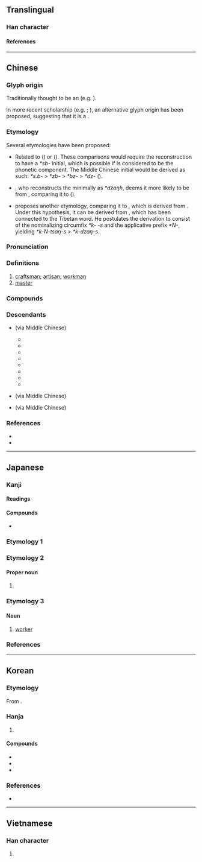 {{character info}}
==Translingual==

===Han character===
{{Han char|rn=22|rad=匚|as=04|sn=6|four=71712|canj=SHML|ids=⿷匚斤}}

====References====
{{Han ref|kx=0153.220|dkj=02605|dj=0345.110|hdz=10083.050|uh=5320}}

----

==Chinese==
{{zh-forms|alt=匞}}

===Glyph origin===
{{Han etym}}
Traditionally thought to be an {{Han compound|匚|斤|ls=ic|t1=box|t2=axe|nocap=1}} (e.g. ''{{w|Shuowen}}'').

In more recent scholarship (e.g. {{zh-ref|Zhengzhang, 2003}}; {{zh-ref|Baxter and Sagart, 2014}}), an alternative glyph origin has been proposed, suggesting that it is a {{Han compound|匚|斤|ls=psc|c1=p|c2=s|t2=axe|nocap=1}}.

===Etymology===
Several etymologies have been proposed:
* Related to {{cog|bo|བྱང||skilled}} ({{zh-ref|Bodman, 1980}}) or {{m|bo|སྤྱང||skilful; clever}} ({{zh-ref|Sagart and Baxter, 2012}}). These comparisons would require the {{cog|och|-}} reconstruction to have a ''*sb-'' initial, which is possible if {{och-l|匚}} is considered to be the phonetic component. The Middle Chinese initial would be derived as such: ''*s.b-'' > ''*zb-'' > ''*bz-'' > ''*dz-'' ({{zh-ref|Baxter and Sagart, 2014}}).
* {{zh-ref|Schuessler (2007)}}, who reconstructs the {{cog|och|-}} minimally as ''*dzaŋh'', deems it more likely to be from {{der|zh|mkh}}, comparing it to {{cog|km|ចាំង||to dress; to trim (wood)}} ({{zh-ref|Schuessler, 2007}}).
* {{zh-ref|Jacques (2015)}} proposes another {{der|zh|sit}} etymology, comparing it to {{cog|bo|མཛངས||wise; intelligent}}, which is derived from {{m|bo|བཟང||good}}. Under this hypothesis, it can be derived from {{och-l|臧|tr=*[ts]ˤaŋ|good}}, which has been connected to the Tibetan word. He postulates the derivation to consist of the nominalizing circumfix ''*k- -s'' and the applicative prefix ''*N-'', yielding ''*k-N-tsaŋ-s'' > ''*k-dzaŋ-s''.

===Pronunciation===
{{zh-pron
|m=jiàng
|m-s=jiang4
|c=zoeng6
|c-t=
|g=
|h=pfs=siong;gd=xiong4
|j=jion3
|mb=tiōng
|md=chióng
|mn=xm,qz,jj,ha,tp,kh,tc,hc,sx,yl,km,mg:chhiūⁿ/zz,ct,ly,tn:chhiōⁿ/zp:siūⁿ/lk:chhiǔⁿ/xm,qz,jj,ha:chhiōng/zz,ly:chhiāng/zp:siāng/qz:chiōng
|mn_note=chhiūⁿ/chhiōⁿ/siūⁿ - vernacular; chhiōng/chhiāng/siāng/chiōng - literary
|mn-t=ciên7/cion7/ziang6
|mn-t_note=ciên7/cion7 - vernacular (ciên7 - Chaozhou); ziang6 - literary
|w=
|x=zian5
|mc=y
|oc=y
|cat=n
}}

===Definitions===
{{zh-hanzi}}

# [[craftsman]]; [[artisan]]; [[workman]]
# [[master]]

===Compounds===
{{zh-der|一代宗匠|丁匠|剃頭匠|劣匠|匠人|匠伯|匠作|匠師|匠心|匠意|匠成|匠戶|匠氏|匠氣|匠石|哲匠|大匠|大匠不斲|字匠|宗匠|將作大匠|將匠|小爐兒匠|工匠|巧匠|巨匠|弓匠|心匠|意匠|把式匠|接骨匠|摟包兒匠|教書匠|木匠|桶匠|梓匠|梓匠輪輿|棚匠|機匠|毛毛匠|油漆匠|泥水匠|泥瓦匠|漆匠|理髮匠|瓦匠|畫匠|皮匠|石匠|篾匠|繡匠|臭皮匠|良匠|花匠|裱糊匠|解匠|郢匠|郢匠揮斤|都料匠|醫匠|金匠|針筆匠|銀匠|銅匠|錫匠|鎖匠|鐵匠|雕刻匠|鞋匠|陶匠|車匠|船匠|筆匠|譯匠}}

===Descendants===
* {{desc|tai-swe-pro|*ɟaːŋᴮ²|t=artisan; skillful|bor=1}} (via Middle Chinese)
** {{desc|th|ช่าง}}
** {{desc|nod|ᨩ᩵ᩣ᩠ᨦ}}
** {{desc|kkh|ᨩ᩵ᩣ᩠ᨦ}}
** {{desc|lo|ຊ່າງ}}
** {{desc|khb|ᦋᦱᧂᧈ}}
** {{desc|shn|ၸၢင်ႈ}}
** {{desc|phk|ꩡင်}}
** {{desc|aho|𑜋𑜂𑜫}}
* {{desc|za|cangh|t=someone in a particular profession|bor=1}} (via Middle Chinese)
* {{desc|km|ជាង|bor=1}} (via Middle Chinese)

===References===
* {{R:yue:Hanzi}}
* {{R:twedu|A00420}}

----

==Japanese==

===Kanji===
{{ja-kanji|grade=c|rs=匚04}}

====Readings====
{{ja-readings
|goon=ぞう<ざう
|kanon=しょう<しやう
|kun=たくみ-
}}

====Compounds====
* {{ja-r|師%匠|し%しょう}}

===Etymology 1===
{{ja-kanjitab|たくみ|yomi=k}}
{{ja-see|たくみ}}

===Etymology 2===

====Proper noun====
{{ja-pos|たくみ|proper}}

# {{given name|ja|male|sort=たくみ}}

===Etymology 3===
{{ja-kanjitab|しょう|yomi=o}}

====Noun====
{{ja-noun|しょう}}
# [[worker]]

===References===
<references/>

----

==Korean==

===Etymology===
From {{der|ko|ltc|-}} {{ltc-l|匠|id=1}}. {{hanja-hunmong|쟈ᇰ〯|cyang|人類#중02A}}

===Hanja===
{{ko-hanja-search}}
{{ko-hanja|장인|장}}

# {{hanja form of|장|[[craftsman]], [[artisan]]}}
#: {{syn|ko|工|tr={{m|ko|공}}}}

====Compounds====
{{der-top3|Compounds}}
* {{ko-l|공장|[[craftsman]]|工匠}}
* {{ko-l|장인|[[craftsman]]; [[artisan]]|匠人}}
* {{ko-l|거장|[[master]], [[virtuoso]]|巨匠}}
{{der-bottom}}

===References===
* {{R:hanjadoc|942}}

----

==Vietnamese==

===Han character===
{{vi-readings|reading=tượng|rs=匚04}}

# {{rfdef|vi}}